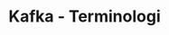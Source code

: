 # Kafka - Terminologi

<img src="resources/kafka-compaction.png" width="100%" style="filter: invert(); mix-blend-mode: lighten;" />

???

Log-compaction er processen hvor man fjerner duplikate innslag på topicen ved å forkaste meldinger som man oppdager at i senere tid har blitt oppdatert.

F.eks henvendelsene vi sender til SF, så vil disse oppdateres når bruker leser meldingen de har mottatt.
Da legger vi en oppdatert record på kafka-topicen, men med samme nøkkel som før.
Når kafka så kjører log compaction, så vil alle tidligere meldinger bli borte.


Dette er også noe av det som gjør kafka litt vanskelig å forholde seg til.
For alle disse pekerene og ryddingen som skjer i bakgrunnen er ikke noe man har direkte kontroll på.
Det er etter det jeg vet ingen måte å instrusere kafka i å kjøre log compaction for f.eks de 2 første millioner meldinger på en topic.

Man har en hel del properties man kan konfigurere på for å få ønsket oppførsel. Men det er ikke alltid like enkelt å se hvilken effekt det vil ha.